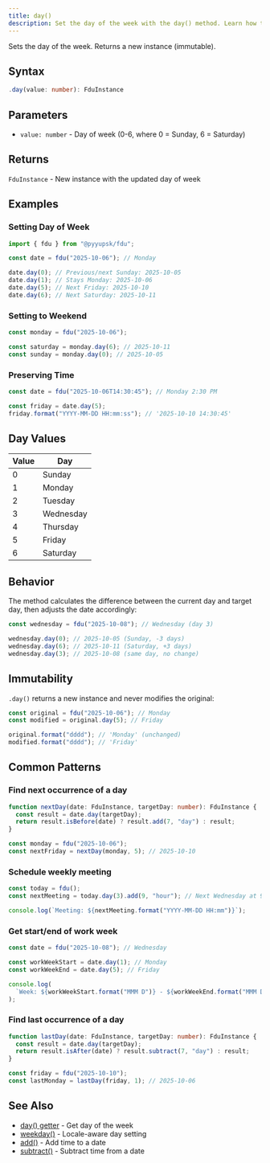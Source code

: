 ```yaml
---
title: day()
description: Set the day of the week with the day() method. Learn how to manipulate dates to specific days using standard day values (0-6, Sunday-Saturday), preserve time components during changes, and implement common patterns like scheduling recurring events and finding specific weekdays.
---
```


Sets the day of the week. Returns a new instance (immutable).

## Syntax

```typescript
.day(value: number): FduInstance
```

## Parameters

- `value: number` - Day of week (0-6, where 0 = Sunday, 6 = Saturday)

## Returns

`FduInstance` - New instance with the updated day of week

## Examples

### Setting Day of Week

```typescript
import { fdu } from "@pyyupsk/fdu";

const date = fdu("2025-10-06"); // Monday

date.day(0); // Previous/next Sunday: 2025-10-05
date.day(1); // Stays Monday: 2025-10-06
date.day(5); // Next Friday: 2025-10-10
date.day(6); // Next Saturday: 2025-10-11
```

### Setting to Weekend

```typescript
const monday = fdu("2025-10-06");

const saturday = monday.day(6); // 2025-10-11
const sunday = monday.day(0); // 2025-10-05
```

### Preserving Time

```typescript
const date = fdu("2025-10-06T14:30:45"); // Monday 2:30 PM

const friday = date.day(5);
friday.format("YYYY-MM-DD HH:mm:ss"); // '2025-10-10 14:30:45'
```

## Day Values

| Value | Day       |
| ----- | --------- |
| 0     | Sunday    |
| 1     | Monday    |
| 2     | Tuesday   |
| 3     | Wednesday |
| 4     | Thursday  |
| 5     | Friday    |
| 6     | Saturday  |

## Behavior

The method calculates the difference between the current day and target day, then adjusts the date accordingly:

```typescript
const wednesday = fdu("2025-10-08"); // Wednesday (day 3)

wednesday.day(0); // 2025-10-05 (Sunday, -3 days)
wednesday.day(6); // 2025-10-11 (Saturday, +3 days)
wednesday.day(3); // 2025-10-08 (same day, no change)
```

## Immutability

`.day()` returns a new instance and never modifies the original:

```typescript
const original = fdu("2025-10-06"); // Monday
const modified = original.day(5); // Friday

original.format("dddd"); // 'Monday' (unchanged)
modified.format("dddd"); // 'Friday'
```

## Common Patterns

### Find next occurrence of a day

```typescript
function nextDay(date: FduInstance, targetDay: number): FduInstance {
  const result = date.day(targetDay);
  return result.isBefore(date) ? result.add(7, "day") : result;
}

const monday = fdu("2025-10-06");
const nextFriday = nextDay(monday, 5); // 2025-10-10
```

### Schedule weekly meeting

```typescript
const today = fdu();
const nextMeeting = today.day(3).add(9, "hour"); // Next Wednesday at 9 AM

console.log(`Meeting: ${nextMeeting.format("YYYY-MM-DD HH:mm")}`);
```

### Get start/end of work week

```typescript
const date = fdu("2025-10-08"); // Wednesday

const workWeekStart = date.day(1); // Monday
const workWeekEnd = date.day(5); // Friday

console.log(
  `Week: ${workWeekStart.format("MMM D")} - ${workWeekEnd.format("MMM D")}`,
);
```

### Find last occurrence of a day

```typescript
function lastDay(date: FduInstance, targetDay: number): FduInstance {
  const result = date.day(targetDay);
  return result.isAfter(date) ? result.subtract(7, "day") : result;
}

const friday = fdu("2025-10-10");
const lastMonday = lastDay(friday, 1); // 2025-10-06
```

## See Also

- [day() getter](/docs/api/get#day) - Get day of the week
- [weekday()](/docs/api/manipulation/weekday) - Locale-aware day setting
- [add()](/docs/api/manipulation/add) - Add time to a date
- [subtract()](/docs/api/manipulation/subtract) - Subtract time from a date
